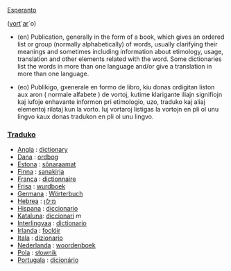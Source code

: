 [[Esperanto]]

([[vorto|vort]]´[[aro|ar]]´o)

* (en) Publication, generally in the form of a book, which gives an ordered list or group (normally alphabetically) of words, usually clarifying their meanings and sometimes including information about etimology, usage, translation and other elements related with the word. Some dictionaries list the words in more than one language and/or give a translation in more than one language.

* (eo) Publikigo, gxenerale en formo de libro, kiu donas ordigitan liston aux aron ( normale alfabete ) de vortoj, kutime klarigante iliajn signifiojn kaj iufoje enhavante informon pri etimologio, uzo, traduko kaj aliaj elementoj rilataj kun la vorto. Iuj vortaroj listigas la vortojn en pli ol unu lingvo kaux donas tradukon en pli ol unu lingvo. 

=== [[Traduko]] ===


*[[Angla]] : [[dictionary]]
*[[Dana]] : [[ordbog]]
*[[Estona]] : [[sõnaraamat]]
*[[Finna]] : [[sanakirja]]
*[[Franca]] : [[dictionnaire]]
*[[Frisa]] : [[wurdboek]]
*[[Germana]] : [[Wörterbuch]]
*[[Hebrea]] : [[מילון]]
*[[Hispana]] : [[diccionario]]
*[[Kataluna]]: [[diccionari]] ''m''
*[[Interlingvaa]] : [[dictionario]]
*[[Irlanda]] : [[foclóir]]
*[[Itala]] : [[dizionario]]
*[[Nederlanda]] : [[woordenboek]]
*[[Pola]] : [[słownik]]
*[[Portugala]] : [[dicionário]]